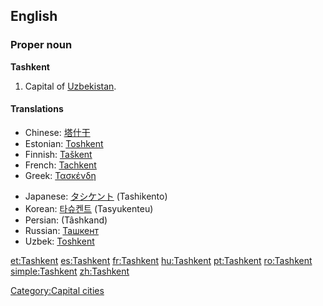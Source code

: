 {{wikipedia}}
==English==

===Proper noun===
'''Tashkent'''

# Capital of [[Uzbekistan]].

====Translations====
{{top}}
* Chinese: [[塔什干]]
* Estonian: [[Toshkent]]
* Finnish: [[Taškent]]
* French: [[Tachkent]]
* Greek: [[Τασκένδη]]
{{mid}}
* Japanese: [[タシケント]] (Tashikento)
* Korean: [[타슈켄트]] (Tasyukenteu)
* Persian: {{fa-Arab|[[تاشکند]]}} (Tâshkand)
* Russian: [[Ташкент]]
* Uzbek: [[Toshkent]]
{{bottom}}

[[Category:Capital cities]]

[[et:Tashkent]]
[[es:Tashkent]]
[[fr:Tashkent]]
[[hu:Tashkent]]
[[pt:Tashkent]]
[[ro:Tashkent]]
[[simple:Tashkent]]
[[zh:Tashkent]]